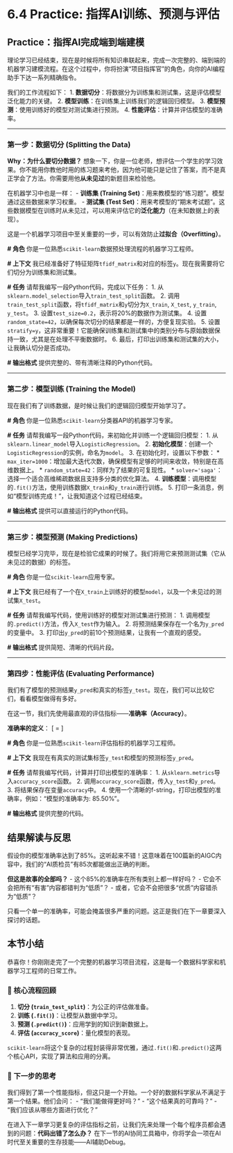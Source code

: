 # 6.4 Practice: 指挥AI训练、预测与评估


## **Practice：指挥AI完成端到端建模**

理论学习已经结束，现在是时候将所有知识串联起来，完成一次完整的、端到端的机器学习建模流程。在这个过程中，你将扮演“项目指挥官”的角色，向你的AI编程助手下达一系列精确指令。

我们的工作流程如下：
1.  **数据切分**：将数据分为训练集和测试集，这是评估模型泛化能力的关键。
2.  **模型训练**：在训练集上训练我们的逻辑回归模型。
3.  **模型预测**：使用训练好的模型对测试集进行预测。
4.  **性能评估**：计算并评估模型的准确率。

---

### **第一步：数据切分 (Splitting the Data)**

**Why：为什么要切分数据？**
想象一下，你是一位老师，想评估一个学生的学习效果。你不能用你教他时用的练习题来考他，因为他可能只是记住了答案，而不是真正学会了方法。你需要用他**从未见过**的新题目来检验他。

在机器学习中也是一样：
-   **训练集 (Training Set)**：用来教模型的“练习题”。模型通过这些数据来学习权重。
-   **测试集 (Test Set)**：用来考模型的“期末考试题”。这些数据模型在训练时从未见过，可以用来评估它的**泛化能力**（在未知数据上的表现）。

这是一个机器学习项目中至关重要的一步，可以有效防止**过拟合（Overfitting）**。

::: {.callout-note title="你的指令剧本：数据切分" icon="fas fa-cogs"}
**# 角色**
你是一位熟悉`scikit-learn`数据预处理流程的机器学习工程师。

**# 上下文**
我已经准备好了特征矩阵`tfidf_matrix`和对应的标签`y`。现在我需要将它们切分为训练集和测试集。

**# 任务**
请帮我编写一段Python代码，完成以下任务：
1.  从`sklearn.model_selection`导入`train_test_split`函数。
2.  调用`train_test_split`函数，将`tfidf_matrix`和`y`切分为`X_train`, `X_test`, `y_train`, `y_test`。
3.  设置`test_size=0.2`，表示将20%的数据作为测试集。
4.  设置`random_state=42`，以确保每次切分的结果都是一样的，方便复现实验。
5.  设置`stratify=y`，这非常重要！它能确保训练集和测试集中的类别分布与原始数据保持一致，尤其是在处理不平衡数据时。
6.  最后，打印出训练集和测试集的大小，让我确认切分是否成功。

**# 输出格式**
提供完整的、带有清晰注释的Python代码。
:::

---

### **第二步：模型训练 (Training the Model)**

现在我们有了训练数据，是时候让我们的逻辑回归模型开始学习了。

::: {.callout-note title="你的指令剧本：模型训练" icon="fas fa-cogs"}
**# 角色**
你是一位熟悉`scikit-learn`分类器API的机器学习专家。

**# 任务**
请帮我编写一段Python代码，来初始化并训练一个逻辑回归模型：
1.  从`sklearn.linear_model`导入`LogisticRegression`。
2.  **初始化模型**：创建一个`LogisticRegression`的实例，命名为`model`。
3.  在初始化时，设置以下参数：
    *   `max_iter=1000`：增加最大迭代次数，确保模型有足够的时间来收敛，特别是在高维数据上。
    *   `random_state=42`：同样为了结果的可复现性。
    *   `solver='saga'`：选择一个适合高维稀疏数据且支持多分类的优化算法。
4.  **训练模型**：调用模型的`.fit()`方法，使用训练数据`X_train`和`y_train`进行训练。
5.  打印一条消息，例如“模型训练完成！”，让我知道这个过程已经结束。

**# 输出格式**
提供可以直接运行的Python代码。
:::

---

### **第三步：模型预测 (Making Predictions)**

模型已经学习完毕，现在是检验它成果的时候了。我们将用它来预测测试集（它从未见过的数据）的标签。

::: {.callout-note title="你的指令剧本：模型预测" icon="fas fa-cogs"}
**# 角色**
你是一位`scikit-learn`应用专家。

**# 上下文**
我已经有了一个在`X_train`上训练好的模型`model`，以及一个未见过的测试集`X_test`。

**# 任务**
请帮我编写代码，使用训练好的模型对测试集进行预测：
1.  调用模型的`.predict()`方法，传入`X_test`作为输入。
2.  将预测结果保存在一个名为`y_pred`的变量中。
3.  打印出`y_pred`的前10个预测结果，让我有一个直观的感受。

**# 输出格式**
提供简短、清晰的代码片段。
:::

---

### **第四步：性能评估 (Evaluating Performance)**

我们有了模型的预测结果`y_pred`和真实的标签`y_test`。现在，我们可以比较它们，看看模型做得有多好。

在这一节，我们先使用最直观的评估指标——**准确率（Accuracy）**。

**准确率的定义**：
\[
\text{Accuracy} = \frac{\text{正确预测的数量}}{\text{总预测数量}}
\]

::: {.callout-note title="你的指令剧本：性能评估" icon="fas fa-cogs"}
**# 角色**
你是一位熟悉`scikit-learn`评估指标的机器学习工程师。

**# 上下文**
我现在有真实的测试集标签`y_test`和模型的预测标签`y_pred`。

**# 任务**
请帮我编写代码，计算并打印出模型的准确率：
1.  从`sklearn.metrics`导入`accuracy_score`函数。
2.  调用`accuracy_score`函数，传入`y_test`和`y_pred`。
3.  将结果保存在变量`accuracy`中。
4.  使用一个清晰的f-string，打印出模型的准确率，例如：“模型的准确率为: 85.50%”。

**# 输出格式**
提供完整的代码。
:::

## **结果解读与反思**

假设你的模型准确率达到了85%。这听起来不错！这意味着在100篇新的AIGC内容中，我们的“AI质检员”有85次都能做出正确的判断。

**但这是故事的全部吗？**
-   这个85%的准确率在所有类别上都一样好吗？
-   它会不会把所有“有害”内容都错判为“低质”？
-   或者，它会不会把很多“优质”内容错杀为“低质”？

只看一个单一的准确率，可能会掩盖很多严重的问题。这正是我们在下一章要深入探讨的话题。

## **本节小结**

恭喜你！你刚刚走完了一个完整的机器学习项目流程，这是每一个数据科学家和机器学习工程师的日常工作。

### 🎯 核心流程回顾
1.  **切分 (`train_test_split`)**：为公正的评估做准备。
2.  **训练 (`.fit()`)**：让模型从数据中学习。
3.  **预测 (`.predict()`)**：应用学到的知识到新数据上。
4.  **评估 (`accuracy_score`)**：量化模型的表现。

`scikit-learn`将这个复杂的过程封装得非常优雅，通过`.fit()`和`.predict()`这两个核心API，实现了算法和应用的分离。

### 🤔 下一步的思考
我们得到了第一个性能指标，但这只是一个开始。一个好的数据科学家从不满足于第一个结果。他们会问：
-   “我们能做得更好吗？”
-   “这个结果真的可靠吗？”
-   “我们应该从哪些方面进行优化？”

在进入下一章学习更复杂的评估指标之前，让我们先来处理一个每个程序员都会遇到的问题：**代码出错了怎么办？** 在下一节的AI协同工具箱中，你将学会一项在AI时代至关重要的生存技能——AI辅助Debug。 